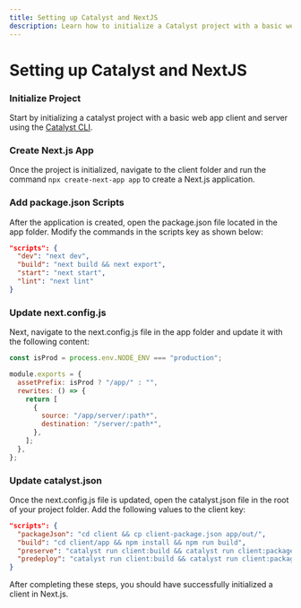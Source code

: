 ```yaml
---
title: Setting up Catalyst and NextJS
description: Learn how to initialize a Catalyst project with a basic web app client and server using the Catalyst CLI, and set up a Next.js application.
---
```



# Setting up Catalyst and NextJS

<Steps>

### Initialize Project

Start by initializing a catalyst project with a basic web app client and server using the [Catalyst CLI](https://catalyst.zoho.com/help/cli-init.html).

### Create Next.js App

Once the project is initialized, navigate to the client folder and run the command `npx create-next-app app` to create a Next.js application.

### Add package.json Scripts

After the application is created, open the package.json file located in the app folder. Modify the commands in the scripts key as shown below:

```json
"scripts": {
  "dev": "next dev",
  "build": "next build && next export",
  "start": "next start",
  "lint": "next lint"
}
```

### Update next.config.js

Next, navigate to the next.config.js file in the app folder and update it with the following content:

```javascript
const isProd = process.env.NODE_ENV === "production";

module.exports = {
  assetPrefix: isProd ? "/app/" : "",
  rewrites: () => {
    return [
      {
        source: "/app/server/:path*",
        destination: "/server/:path*",
      },
    ];
  },
};
```

### Update catalyst.json

Once the next.config.js file is updated, open the catalyst.json file in the root of your project folder. Add the following values to the client key:

```json
"scripts": {
  "packageJson": "cd client && cp client-package.json app/out/",
  "build": "cd client/app && npm install && npm run build",
  "preserve": "catalyst run client:build && catalyst run client:packageJson",
  "predeploy": "catalyst run client:build && catalyst run client:packageJson"
}
```

</Steps>
After completing these steps, you should have successfully initialized a client in Next.js.
